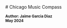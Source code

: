 
<ArticleLayout title="Our Blog">
# Chicago Music Compass

<small><strong>Author: Jaime Garcia Diaz <br />May 2024</strong></small>

<Script
  type="module"
  strategy="afterInteractive"
  dangerouslySetInnerHTML={{
    __html: `
        mermaid.initialize({startOnLoad: true});
        mermaid.contentLoaded();
`,
  }}
/>


## Intro

The goal is to provide a quick overview of music events happening in Chicago in the coming days.

Many aggregator websites effectively display calendars of events, spanning not only the near future but also months and even years ahead.
However, Chicago Music Compass doesn't aim to compete with such aggregators. Instead, it focuses solely on the current week. Visitors will see at most seven days of events, with fewer days displayed as the week progresses. This cycle repeats each week.

The mission of Chicago Music Compass is to answer the question: **Which concert should I attend this week?**

Chicago offers a diverse range of music events, spanning multiple genres, atmospheres, and price ranges.

## Website

<img src="/blog/how-mcc-was-built/website.png" style={{width: '100%', maxWidth: 800}}  alt="Chicago Music Compass Website" />

## Architecture Components


<Mermaid
  chart={`flowchart TD
    id1[(MySql)]
    id2[RESTful API]
    id3[ETL]
    `}
/>
<br /><br /><br />
<Mermaid
  chart={`flowchart TD
    id4[Web Application]
    id5[Serverless]
    id6[CDN]
    `}
/>
<br /><br /><br />
<Mermaid
  chart={`flowchart TD
    id7[Sources]
    id8[Google Maps API]
    id9[MusicBrainz]
    `}
/>
<br /><br /><br />
<Mermaid
  chart={`flowchart TD
    id10[Spotify]
    id11[Redis]
    id12[Netlify]
    `}
/>

## ETLs

The data is extracted primarily from two sources:

- RESTful APIs
- Scrapers

Each source has an ETL process that transforms the external data into the expected format.

A cron job runs all the ETL processes daily, one after the other (in series).

<Mermaid
  config={{ mermaid: { theme: "dark" } }}
  chart={`sequenceDiagram
    participant ETL
    participant External Source
    Note right of ETL: nodejs script
    Note right of External Source: HTML or JSON
    Note right of API: Django Rest Framework
    Note right of DB: MySQL
    ETL->>External Source: extract content
    ETL->>ETL:transform content
    ETL->>API:load content
    API->>DB:save content`}
/>

There's a cron that runs all the ETLs daily, one after the other (in series).

## ETL

Each ETL process uses similar helper methods to interact with external services.

Once the event is extracted, the script tries to identify the **Venue and Artists**.

For the **Venue**, the ETL makes a request to the Google Maps API, passing the name of the venue and a radius. If Google Maps identifies the venue, the process continues; otherwise, the event is discarded. One rule is that all events must have an identifiable venue.

For the **Artists**, the ETL makes a request to MusicBrainz, an open-source artist library. If the artist is found, the artist is saved in the database. If the artist is not found, the event is still saved but without an identifiable artist.

Additionally, if the artist is found, another request is made to Spotify to get more information about the artist.

<Mermaid
  config={{ mermaid: { theme: "dark" } }}
  chart={`sequenceDiagram
    participant ETL
    participant GoogleMaps
    participant MusicBrainz
    participant Spotify
    Note right of MusicBrainz: provides metadata
    ETL->>GoogleMaps: find venue
    ETL->>MusicBrainz: find artist
    ETL->>Spotify: find artist`}
/>

### Learnings

- Google Maps

```js
const params = {
  input: event.venue,
  inputtype: "textquery",
  key: process.env.NEXT_PUBLIC_GOOGLE_MAPS_API_KEY,
  fields: ["place_id", "name", "formatted_address", "geometry"],
  locationbias: "circle:20000@41.8336152,-87.8967663",
};

await sleep();

const client = new Client({});

const gmapsResponse = await client
  .findPlaceFromText({ params })
```

- MusicBrainz artist search

```js
const { compareTwoStrings } = require("string-similarity");

const isMatch = (valueFromEvent, valueFromMusicBrainz) => {
  const result = compareTwoStrings(valueFromEvent, valueFromMusicBrainz);

  return result > 0.5;
}
```

**Note**: string-similarity is deprecated but still has 1.5M weekly downloads.

- Redis
```js
const client = await redis.connect();
await client.set("token", value, { EX: 60 * 60 });

...

const myQueue = new Queue("livemusic");
```

## Back End


- Django REST Framework
```python
# Model
class Event(models.Model):
    name = models.CharField(max_length=240)
    ...

# Serializer
class EventSerializer(serializers.ModelSerializer):
    class Meta:
        model = Event

    def create(self, validated_data):
      ...

# View
class EventViewSet(
    mixins.CreateModelMixin,
    mixins.ListModelMixin,
    mixins.RetrieveModelMixin,
    generics.GenericAPIView,
):
    queryset = Event.objects.all()
    serializer_class = EventSerializer

    def get(self, request, *args, **kwargs):
        if "pk" in kwargs:
            return self.retrieve(request, *args, **kwargs)

        return self.list(request, *args, **kwargs)

    def post(self, request, *args, **kwargs):
        return self.create(request, *args, **kwargs)

# URL
path("/events", EventViewSet.as_view())
```


## Static Website

The website is built with Next.js, which has a way to export the site as a static site. This means there is no server, just **HTML, CSS, and JS** files.
These files are uploaded to a static server, and Netlify takes care of this.

When Next.js generates the static version, it pulls the JSON hosted in S3 to build the HTML. The client code also consumes the same JSON file to hydrate the application with the events for the other days of the week.

- Publish

<Mermaid
  config={{ mermaid: { theme: "dark" } }}
  chart={`sequenceDiagram
    Netlify->>Github: get code
    Netlify->>Netlify: build
    Netlify->>Bucket: get events
    Netlify->>AWS: publish site
  `}
/>

- Opening Site

<Mermaid
  config={{ mermaid: { theme: "dark" } }}
  chart={`sequenceDiagram
    participant Browser
    participant CDN
    participant lambda
    participant Bucket

    Note right of lambda: nodejs

    Browser->>CDN: load page
    Browser->>lambda: fetch events
    Note right of Browser: useEffect
    lambda->>Bucket: fetch events

    lambda->>Browser: events

    Browser->>Browser: hydrate application
  `}
/>


## Reset

A daily job hits the API to get the events for the following seven days, then saves this data into an S3 bucket. This data is later used by Netlify to generate a new version of the web application.


<Mermaid
  config={{ mermaid: { theme: "dark" } }}
  chart={`sequenceDiagram
    participant Reset
    participant API
    participant S3
    participant Cloudfront

    Note right of Reset: nodejs script

    Reset->>API: get events
    Reset->>S3: Upload events.json
    Reset->>Cloudfront: invalidate cache
    Reset->>Netlify: trigger build job`}
/>


## Page Speed

The page is optimized and aims to score high on the Page Speed metrics. To achieve this, the following implementations were made:

- Static Site

By not having a server, the static site is easily hosted on a CDN, making the First Byte Response fast.


- Simplistic Above the Fold Presentation

The content above the fold is very simple. The intention here is to avoid slow paints, improving First Contentful Paint (FCP) and Largest Contentful Paint (LCP).

- Inline Styles

This ensures the HTML comes prepared with styles, reducing jumps due to downloading and processing CSS.

- Lazy load Images

Next.js, by default, lazy loads images that are not in the viewport. This helps to delay network requests and processing time until images are close to the viewport.

<img src="/blog/how-mcc-was-built/page-speed.png" style={{width: '100%', maxWidth: 800}} alt="Chicago Music Compass PageSpeed score"/>

## Machine Learning

Considering there is information about the artists, such as their social networks, a model was built to use that data to predict their popularity. This value is used on the website to sort the events.

<Mermaid
  chart={`flowchart LR
      A[Fetch]-->B[Clean]
      B-->C[Split]
      C-->D[Model]
      `}
/>

<Mermaid
  chart={`flowchart LR
      E[Train]-->F[Evaluate]
      F-->G[Predict]
      G-->H[Save]`}
/>

- python
```python
# fetch
dataset = pd.read_csv("./data/artists.csv")

# clean
dataset = cleaned_data(dataset)

# split
train_features, test_features, train_labels, test_labels = get_split_data(dataset)

# train
model = get_model(train_features, train_labels)
# tf.keras.Sequential([normalized_dataset, layers.Dense(units=1)])

# evaluate
model.evaluate(test_features, test_labels)

# predict
model.predict(x)

# save
model.save()
model.export()
```

- JS
```js
const model = await tf.loadGraphModel('model.json');

const prediction = model.predict(x);
```


## Links

<img src="/blog/how-mcc-was-built/qr-code.svg" style={{width: '100%', maxWidth: 800}} alt="Chicago Music Compass Presentation"/>

- [Chicago Music Compass](https://www.chicagomusiccompass.com/)

- [React Global Online Summit 2024](https://events.geekle.us/react24/)

- [Artists Popularity Model](https://www.chicagomusiccompass.com/blog/artists-popularity-model)

- [How popular are you?](https://www.chicagomusiccompass.com/labs/artist-popularity-prediction)

- [FE Github](https://github.com/garciadiazjaime/website-live-music)

- [BE Github](https://github.com/garciadiazjaime/django-models)

- [ETL Github](https://github.com/garciadiazjaime/etl-events-v2)

- [events.json](https://d2r5kaieomhckh.cloudfront.net/public/events.json)

## Contributors

- [Jaime Garcia Diaz](https://jaime.mintitmedia.com/) <small>[Chicago]</small>

- [Alex Romo](https://alex.mintitmedia.com/) <small>[San Diego]</small>

- [Octavio Fuentes](https://www.tavofuentes.com/) <small>[Mexico City]</small>

</ArticleLayout>
